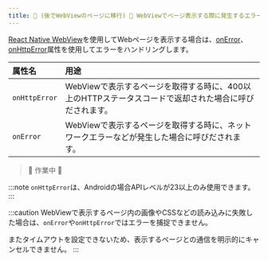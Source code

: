 ```yaml
---
title: 🚧 (後でWebViewのページに移行) 🚧 WebViewでページ表示する際に発生するエラーのハンドリング
---
```


[React Native WebView](https://github.com/react-native-webview/react-native-webview)を使用してWebページを表示する場合は、[onError](https://github.com/react-native-webview/react-native-webview/blob/master/docs/Reference.md#onerror)、[onHttpError](https://github.com/react-native-webview/react-native-webview/blob/master/docs/Reference.md#onhttperror)属性を使用してエラーをハンドリングします。

| 属性名             | 用途                               |
| :---------------- | :-------------------------------- |
| `onHttpError`     | WebViewで表示するページを取得する時に、400以上のHTTPステータスコードで返却された場合に呼びだされます。 |
| `onError`         | WebViewで表示するページを取得する時に、ネットワークエラーなどが発生した場合に呼びだされます。          |

> 🚧 作業中 🚧
<!--
TODO: SantokuAppで実装してから追記
-->

:::note
`onHttpError`は、Androidの場合APIレベルが23以上のみ使用できます。
:::

:::caution
WebViewで表示するページ内の画像やCSSなどの読み込みに失敗した場合は、`onError`や`onHttpError`ではエラーを捕捉できません。

またタイムアウトを設定できないため、表示するページとの通信を明示的にキャンセルできません。
:::
